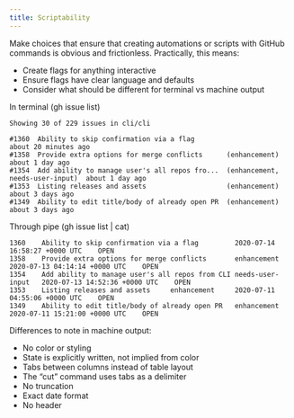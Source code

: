```yaml
---
title: Scriptability
---
```


Make choices that ensure that creating automations or scripts with GitHub commands is obvious and frictionless. Practically, this means:

- Create flags for anything interactive
- Ensure flags have clear language and defaults
- Consider what should be different for terminal vs machine output



In terminal (gh issue list)

```
Showing 30 of 229 issues in cli/cli

#1360  Ability to skip confirmation via a flag                                         about 20 minutes ago
#1358  Provide extra options for merge conflicts      (enhancement)                    about 1 day ago
#1354  Add ability to manage user's all repos fro...  (enhancement, needs-user-input)  about 1 day ago
#1353  Listing releases and assets                    (enhancement)                    about 3 days ago
#1349  Ability to edit title/body of already open PR  (enhancement)                    about 3 days ago
```

Through pipe (gh issue list | cat)

```
1360    Ability to skip confirmation via a flag         2020-07-14 16:58:27 +0000 UTC    OPEN
1358    Provide extra options for merge conflicts       enhancement     2020-07-13 04:14:14 +0000 UTC    OPEN
1354    Add ability to manage user's all repos from CLI needs-user-input   2020-07-13 14:52:36 +0000 UTC    OPEN
1353    Listing releases and assets     enhancement     2020-07-11 04:55:06 +0000 UTC    OPEN
1349    Ability to edit title/body of already open PR   enhancement     2020-07-11 15:21:00 +0000 UTC    OPEN
```

Differences to note in machine output:
- No color or styling
- State is explicitly written, not implied from color
- Tabs between columns instead of table layout
- The “cut” command uses tabs as a delimiter
- No truncation
- Exact date format
- No header

